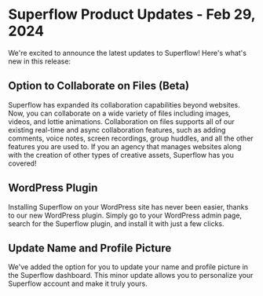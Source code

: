 # Superflow Product Updates - Feb 29, 2024

We're excited to announce the latest updates to Superflow! Here's what's new in this release:


## Option to Collaborate on Files (Beta)
Superflow has expanded its collaboration capabilities beyond websites. Now, you can collaborate on a wide variety of files including images, videos, and lottie animations. 
Collaboration on files supports all of our existing real-time and async collaboration features, such as adding comments, voice notes, screen recordings, group huddles, and all the other features you are used to.
If you an agency that manages websites along with the creation of other types of creative assets, Superflow has you covered!

## WordPress Plugin
Installing Superflow on your WordPress site has never been easier, thanks to our new WordPress plugin. Simply go to your WordPress admin page, search for the Superflow plugin, and install it with just a few clicks.


## Update Name and Profile Picture
We've added the option for you to update your name and profile picture in the Superflow dashboard. This minor update allows you to personalize your Superflow account and make it truly yours.

